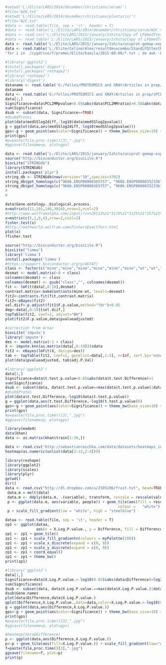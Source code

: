 ```{r data}
#setwd('L:/Elite/LARS/2014/desember/christiano/serum/')
#file='W2H.txt'
#setwd('L:/Elite/LARS/2014/desember/christiano/plantaris/')
#file='W2C.txt'
#data <- read.table(file, sep = '\t', header = T)
#data <- read.table('L:/Elite/LARS/2014/desember/christiano/serum/W2C.txt', sep = '\t', header = T)
#data <- read.csv('L:/Elite/LARS/2015/january/Ishita/Copy of LFQmedTtestBHcorr.csv', header = T)
#data <- read.table('L:/Elite/LARS/2015/january/Ishita/Copy of LFQmedTtestBHcorr.txt', sep = '\t', header = T)
data <- read.table('L:/Elite/LARS/2015/january/Ishita/uniprot-gomap-expression.txt', sep = '\t', header = T)
data <- read.table('L:/Elite/Celine/Alex/resultdmsocombo/SSandLFQttestPB.txt', sep = '\t', header = T)
"for i in  /cygdrive/f/promec/Elite/kamila/2015-08-08/*.txt ; do awk -F '|' '{print $2}' $i > $i.IDs.txt ; done"
```

```{r PCL}
#library('ggplot2')
#install.packages('digest')
#install.packages('reshape2')
#library('reshape2')
#library('digest')
dataname <- read.table('G:/felles/PROTEOMICS and XRAY/Articles in prep/sPCL/Data after imputation/Top10upNdn.txt', sep = '\t', header = T)
dataname
data <- read.table('G:/felles/PROTEOMICS and XRAY/Articles in prep/sPCL/Data after imputation/Copy of Copy of SSandLFQttestPB All the collected super-SILAC and LFQ after imputation .txt', sep = '\t', header = T)
data[1,]
Significance=data$PCL2MMpvalue<0.05&abs(data$PCL2MMratio)>0.58&abs(data$PCL2MMratio)<10
sum(Significance)
dsub <- subset(data, Significance==TRUE)
#dsub$Protei
plot(data$medSSlog2diff,-log10(data$medSSlog2pvalue))
g = ggplot(data,aes(medSSlog2diff,-log10(medSSlog2pvalue)))
gps<-g + geom_point(aes(color=Significance)) + theme_bw(base_size=10) + xlab("Log2 Fold Change")  + ylab("-Log10 P-value") + ggtitle("Differentially expressed proteins") + scale_size_area()  + geom_text(data=dataname,aes(label=Gene.names),hjust=0.5, vjust=-0.5, size=3) 
print(gps)
#p=paste(file,proc.time()[3],".jpg")
#ggsave(filename=p, plot=gps)
```

```{r data}
data <- read.table('L:/Elite/LARS/2015/january/Ishita/uniprot-gomap-expression.txt', sep = '\t', header = T)
source("http://bioconductor.org/biocLite.R")
biocLite("STRINGdb")
library(STRINGdb)
install.packages('plyr')
string_db <- STRINGdb$new(version="10",species=3702)
string_db$get_homologs(c("9606.ENSP00000365757", "9606.ENSP00000352336"), target_species_id=10090, bitscore_threshold=60)
string_db$get_homologs(c("9606.ENSP00000365757", "9606.ENSP00000352336"), target_species_id=10090)
#
#

```



```{r GOenrich}
data$Gene.ontology..biological.process.
x=matrix(c(11,101,146,3024),nrow=2,ncol=2)
#http://www.wolframalpha.com/input/?i=%28112%21*3170%21*3125%21*157%21%29%2F%2811%21*146%21*3024%21*3282%21*101%21%29
x=matrix(c(5,1,0,4),nrow=2,ncol=2)
fisher.test(x)
#http://mathworld.wolfram.com/FishersExactTest.html
plot(x)
?fisher.test
```



```{r limma}
source("http://bioconductor.org/biocLite.R")
biocLite("limma")
library('limma')
install.packages('limma')
#https://support.bioconductor.org/p/46747/
class <- factor(c("mine","mine","mine","mine","mine","mine","wt","wt","wt","wt","wt","wt"))
desmat <- model.matrix(~0 + class)
colnames(desmat) <- class
colnames(desmat) <- gsub("class","", colnames(desmat))
fit <- lmFit(data[,8:19],desmat)
contrast.matrix<-makeContrasts(mine-wt, levels=desmat)
fit2<-contrasts.fit(fit,contrast.matrix)
fit2<-eBayes(fit2)
sel.diif<-p.adjust(fit2$F.p.value,method="fdr")<0.05
deg<-data[,8:19][sel.diif,]
topTable(fit2, coef=1, adjust="BH")
plot(fit2$F.p.value,data$pvalueadjusted)

#correction from Arnar
biocLite('impute')
library('impute')
des <- model.matrix(~1 + class)
X <- impute.knn(as.matrix(data[,8:19]))$data
fit2 <- eBayes(lmFit(X, design=des))
tab <- topTable(fit2, coef=2, genelist=data[,1:3], n=Inf, sort.by='none')
plot(data$pvalueadjusted, tab$adj.P.Val)

```


```{r brassica}
#library('ggplot2')
data[1,]
Significance=data$t.test.p.value<0.05&abs(data$t.test.Difference)>1
sum(Significance)
dsub <- subset(data, data$t.test.p.value==max(data$t.test.p.value)|data$t.test.Difference==max(abs(data$t.test.Difference)))
#dsub$Protei
plot(data$t.test.Difference,-log10(data$t.test.p.value))
g = ggplot(data,aes(t.test.Difference,-log10(t.test.p.value)))
gps<-g + geom_point(aes(color=Significance)) + theme_bw(base_size=10) + geom_text(data=dsub,aes(label=Protei),hjust=0, vjust=0) + xlab("Log2 Fold Change")  + ylab("-Log10 P-value") + ggtitle("Differentially expressed proteins") + scale_size_area()
print(gps)
#p=paste(file,proc.time()[3],".jpg")
#ggsave(filename=p, plot=gps)
```


```{r http://stackoverflow.com/questions/17924828/differences-in-heatmap-clustering-defaults-in-r-heatplot-versus-heatmap-2}
library(made4)
data(khan)
data <- as.matrix(khan$train[1:30,])
```

```{r http://sebastianraschka.com/Articles/heatmaps_in_r.html}
data <- read.csv('http://sebastianraschka.com/data/datasets/heatmaps_in_r.csv',header=T)
heatmap(as.numeric(unlist(data[3:12,2:4])))
```

```{r http://stackoverflow.com/questions/8406394/how-to-produce-a-heatmap-with-ggplot2}
library(reshape)
library(ggplot2)
library(scales)
library(plyr)
getwd()
dir()
data <- read.csv("http://dl.dropbox.com/u/2505196/fruit.txt", head=TRUE, sep=",")
 data.m = melt(data)
 data.m <- ddply(data.m, .(variable), transform, rescale = rescale(value))
 p <- ggplot(data.m, aes(variable, people)) + geom_tile(aes(fill = rescale), 
                                                   colour =   "white") 
 p + scale_fill_gradient(low = "white", high = "steelblue")
```
 

```{r https://gist.github.com/dsparks/3710171}
dataa <- read.table(file, sep = '\t', header = T)
zp1 <- ggplot(dataa,
              aes(x = X.Log.P.value., y = Difference, fill = Difference))
zp1 <- zp1 + geom_tile()
zp1 <- zp1 + scale_fill_gradientn(colours = myPalette(100))
zp1 <- zp1 + scale_x_discrete(expand = c(0, 0))
zp1 <- zp1 + scale_y_discrete(expand = c(0, 0))
zp1 <- zp1 + coord_equal()
zp1 <- zp1 + theme_bw()
print(zp1)

```


```{r plot}
#library('ggplot2')
data[1,]
Significance=data$X.Log.P.value.>-log10(0.05)&abs(data$Difference)>log2(1.5)
sum(Significance)
dsub <- subset(data, data$X.Log.P.value.==max(data$X.Log.P.value.)|data$Difference==max(abs(data$Difference)))
dsub$Gene.names
plot(data$Difference,data$X.Log.P.value.)
qplot(Difference,X.Log.P.value.,data=data,color=X.Log.P.value.>-log10(0.05)&abs(Difference)>log2(1.5))
g = ggplot(data,aes(Difference,X.Log.P.value.))
gps<-g + geom_point(aes(color=Significance)) + theme_bw(base_size=10) + geom_text(data=dsub,aes(label=Gene.names),hjust=0, vjust=0) + xlab("Log2 Fold Change")  + ylab("-Log10 P-value") + ggtitle("Differentially expressed proteins") + scale_size_area()
print(gps)
#p=paste(file,proc.time()[3],".jpg")
#ggsave(filename=p, plot=gps)
```

```{r data}
#heatmap(data$Difference)
p <- ggplot(data,aes(Difference,X.Log.P.value.))
p<-p + geom_tile(aes(fill=X.Log.P.value.)) + scale_fill_gradient(low="white", high="darkblue") + xlab("") + ylab("")
f=paste(file,proc.time()[3],".jpg")
ggsave(filename=f, plot=p)
print(p)
```


